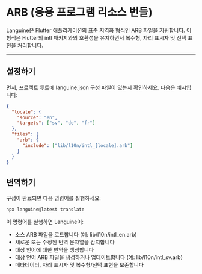 # ARB (응용 프로그램 리소스 번들)

Languine은 Flutter 애플리케이션의 표준 지역화 형식인 ARB 파일을 지원합니다. 이 형식은 Flutter의 intl 패키지와의 호환성을 유지하면서 복수형, 자리 표시자 및 선택 표현을 처리합니다.

---

## 설정하기

먼저, 프로젝트 루트에 languine.json 구성 파일이 있는지 확인하세요. 다음은 예시입니다:

```json
{
  "locale": {
    "source": "en",
    "targets": ["sv", "de", "fr"]
  },
  "files": {
    "arb": {
      "include": ["lib/l10n/intl_[locale].arb"]
    }
  }
}
```

## 번역하기

구성이 완료되면 다음 명령어를 실행하세요:

```bash
npx languine@latest translate
```

이 명령어를 실행하면 Languine이:

- 소스 ARB 파일을 로드합니다 (예: lib/l10n/intl_en.arb)
- 새로운 또는 수정된 번역 문자열을 감지합니다
- 대상 언어에 대한 번역을 생성합니다
- 대상 언어 ARB 파일을 생성하거나 업데이트합니다 (예: lib/l10n/intl_sv.arb)
- 메타데이터, 자리 표시자 및 복수형/선택 표현을 보존합니다

